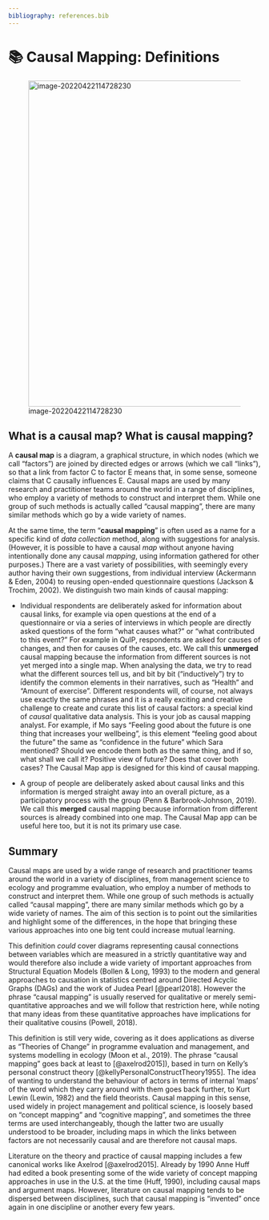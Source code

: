 ```yaml
---
bibliography: references.bib
---
```


# 📚 Causal Mapping: Definitions

![image-20220422114728230](_assets/image-20220422114728230.png){width=650}



## What is a causal map? What is causal mapping?

A **causal map** is a diagram, a graphical structure, in which nodes (which we call "factors") are joined by directed edges or arrows (which we call "links"), so that a link from factor C to factor E means that, in some sense, someone claims that C causally influences E. Causal maps are used by many research and practitioner teams around the world in a range of disciplines, who employ a variety of methods to construct and interpret them. While one group of such methods is actually called “causal mapping”, there are many similar methods which go by a wide variety of names. 

At the same time, the term "**causal mapping**" is often used as a name for a specific kind of *data collection* method, along with suggestions for analysis. (However, it is possible to have a causal *map* without anyone having intentionally done any causal *mapping*, using information gathered for other purposes.) There are a vast variety of possibilities, with seemingly every author having their own suggestions, from individual interview (Ackermann & Eden, 2004) to reusing open-ended questionnaire questions (Jackson & Trochim, 2002). We distinguish two main kinds of causal mapping:

- Individual respondents are deliberately asked for information about causal links, for example via open questions at the end of a questionnaire or via a series of interviews in which people are directly asked questions of the form “what causes what?” or “what contributed to this event?” For example in QuIP, respondents are asked for causes of changes, and then for causes of the causes, etc. We call this **unmerged** causal mapping because the information from different sources is not yet merged into a single map. When analysing the data, we try to read what the different sources tell us, and bit by bit (“inductively”) try to identify the common elements in their narratives, such as “Health” and “Amount of exercise”. Different respondents will, of course, not always use exactly the same phrases and it is a really exciting and creative challenge to create and curate this list of causal factors: a special kind of *causal* qualitative data analysis. This is your job as causal mapping analyst. For example, if Mo says “Feeling good about the future is one thing that increases your wellbeing”, is this element “feeling good about the future” the same as “confidence in the future” which Sara mentioned? Should we encode them both as the same thing, and if so, what shall we call it? Positive view of future? Does that cover both cases? The Causal Map app is designed for this kind of causal mapping.


- A group of people are deliberately asked about causal links and this information is merged straight away into an overall picture, as a participatory process with the group (Penn & Barbrook-Johnson, 2019). We call this **merged** causal mapping because information from different sources is already combined into one map. The Causal Map app can be useful here too, but it is not its primary use case. 


## Summary

Causal maps are used by a wide range of research and practitioner teams around the world in a variety of disciplines, from management science to ecology and programme evaluation, who employ a number of methods to construct and interpret them. While one group of such methods is actually called "causal mapping", there are many similar methods which go by a wide variety of names. The aim of this section is to point out the similarities and highlight some of the differences, in the hope that bringing these various approaches into one big tent could increase mutual learning.

This definition *could* cover diagrams representing causal connections between variables which are measured in a strictly quantitative way and would therefore also include a wide variety of important approaches from Structural Equation Models (Bollen & Long, 1993) to the modern and general approaches to causation in statistics centred around Directed Acyclic Graphs (DAGs) and the work of Judea Pearl [@pearl2018]. However the phrase "causal mapping" is usually reserved for qualitative or merely semi-quantitative approaches and we will follow that restriction here, while noting that many ideas from these quantitative approaches have implications for their qualitative cousins (Powell, 2018).

This definition is still very wide, covering as it does applications as diverse as "Theories of Change" in programme evaluation and management, and systems modelling in ecology (Moon et al., 2019). The phrase "causal mapping" goes back at least to [@axelrod2015]), based in turn on Kelly's personal construct theory [@kellyPersonalConstructTheory1955]. The idea of wanting to understand the behaviour of actors in terms of internal 'maps' of the word which they carry around with them goes back further, to Kurt Lewin (Lewin, 1982) and the field theorists. Causal mapping in this sense, used widely in project management and political science, is loosely based on "concept mapping" and "cognitive mapping", and sometimes the three terms are used interchangeably, though the latter two are usually understood to be broader, including maps in which the links between factors are not necessarily causal and are therefore not causal maps.

Literature on the theory and practice of causal mapping includes a few canonical works like Axelrod [@axelrod2015]. Already by 1990 Anne Huff had edited a book presenting some of the wide variety of concept mapping approaches in use in the U.S. at the time (Huff, 1990), including causal maps and argument maps. However, literature on causal mapping tends to be dispersed between disciplines, such that causal mapping is "invented" once again in one discipline or another every few years.
